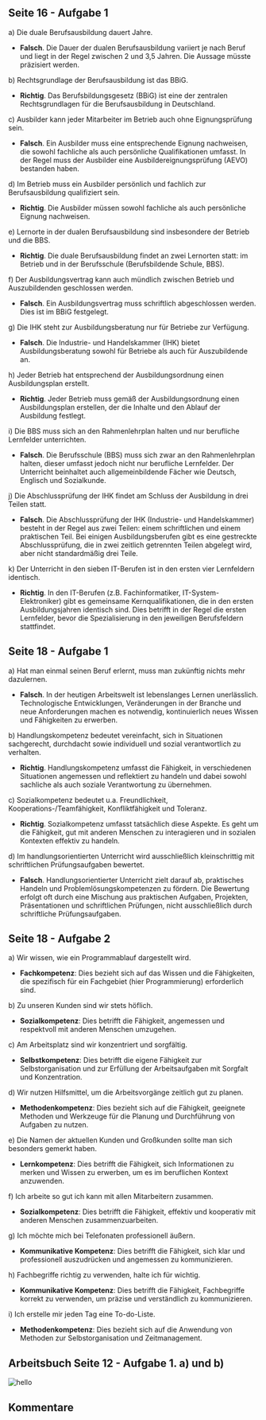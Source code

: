 
## Seite 16 - Aufgabe 1

a) Die duale Berufsausbildung dauert Jahre.

- **Falsch**. Die Dauer der dualen Berufsausbildung variiert je nach Beruf und liegt in der Regel zwischen 2 und 3,5 Jahren. Die Aussage müsste präzisiert werden.

b) Rechtsgrundlage der Berufsausbildung ist das BBiG.

- **Richtig**. Das Berufsbildungsgesetz (BBiG) ist eine der zentralen Rechtsgrundlagen für die Berufsausbildung in Deutschland.

c) Ausbilder kann jeder Mitarbeiter im Betrieb auch ohne Eignungsprüfung sein.

- **Falsch**. Ein Ausbilder muss eine entsprechende Eignung nachweisen, die sowohl fachliche als auch persönliche Qualifikationen umfasst. In der Regel muss der Ausbilder eine Ausbildereignungsprüfung (AEVO) bestanden haben.

d) Im Betrieb muss ein Ausbilder persönlich und fachlich zur Berufsausbildung qualifiziert sein.

- **Richtig**. Die Ausbilder müssen sowohl fachliche als auch persönliche Eignung nachweisen.

e) Lernorte in der dualen Berufsausbildung sind insbesondere der Betrieb und die BBS.

- **Richtig**. Die duale Berufsausbildung findet an zwei Lernorten statt: im Betrieb und in der Berufsschule (Berufsbildende Schule, BBS).

f) Der Ausbildungsvertrag kann auch mündlich zwischen Betrieb und Auszubildenden geschlossen werden.

- **Falsch**. Ein Ausbildungsvertrag muss schriftlich abgeschlossen werden. Dies ist im BBiG festgelegt.

g) Die IHK steht zur Ausbildungsberatung nur für Betriebe zur Verfügung.

- **Falsch**. Die Industrie- und Handelskammer (IHK) bietet Ausbildungsberatung sowohl für Betriebe als auch für Auszubildende an.

h) Jeder Betrieb hat entsprechend der Ausbildungsordnung einen Ausbildungsplan erstellt.

- **Richtig**. Jeder Betrieb muss gemäß der Ausbildungsordnung einen Ausbildungsplan erstellen, der die Inhalte und den Ablauf der Ausbildung festlegt.

i) Die BBS muss sich an den Rahmenlehrplan halten und nur berufliche Lernfelder unterrichten.

- **Falsch**. Die Berufsschule (BBS) muss sich zwar an den Rahmenlehrplan halten, dieser umfasst jedoch nicht nur berufliche Lernfelder. Der Unterricht beinhaltet auch allgemeinbildende Fächer wie Deutsch, Englisch und Sozialkunde.

j) Die Abschlussprüfung der IHK findet am Schluss der Ausbildung in drei Teilen statt.

- **Falsch**. Die Abschlussprüfung der IHK (Industrie- und Handelskammer) besteht in der Regel aus zwei Teilen: einem schriftlichen und einem praktischen Teil. Bei einigen Ausbildungsberufen gibt es eine gestreckte Abschlussprüfung, die in zwei zeitlich getrennten Teilen abgelegt wird, aber nicht standardmäßig drei Teile.

k) Der Unterricht in den sieben IT-Berufen ist in den ersten vier Lernfeldern identisch.

- **Richtig**. In den IT-Berufen (z.B. Fachinformatiker, IT-System-Elektroniker) gibt es gemeinsame Kernqualifikationen, die in den ersten Ausbildungsjahren identisch sind. Dies betrifft in der Regel die ersten Lernfelder, bevor die Spezialisierung in den jeweiligen Berufsfeldern stattfindet.

## Seite 18 - Aufgabe 1

a) Hat man einmal seinen Beruf erlernt, muss man zukünftig nichts mehr dazulernen.

- **Falsch**. In der heutigen Arbeitswelt ist lebenslanges Lernen unerlässlich. Technologische Entwicklungen, Veränderungen in der Branche und neue Anforderungen machen es notwendig, kontinuierlich neues Wissen und Fähigkeiten zu erwerben.

b) Handlungskompetenz bedeutet vereinfacht, sich in Situationen sachgerecht, durchdacht sowie individuell und sozial verantwortlich zu verhalten.

- **Richtig**. Handlungskompetenz umfasst die Fähigkeit, in verschiedenen Situationen angemessen und reflektiert zu handeln und dabei sowohl sachliche als auch soziale Verantwortung zu übernehmen.

c) Sozialkompetenz bedeutet u.a. Freundlichkeit, Kooperations-/Teamfähigkeit, Konfliktfähigkeit und Toleranz.

- **Richtig**. Sozialkompetenz umfasst tatsächlich diese Aspekte. Es geht um die Fähigkeit, gut mit anderen Menschen zu interagieren und in sozialen Kontexten effektiv zu handeln.

d) Im handlungsorientierten Unterricht wird ausschließlich kleinschrittig mit schriftlichen Prüfungsaufgaben bewertet.

- **Falsch**. Handlungsorientierter Unterricht zielt darauf ab, praktisches Handeln und Problemlösungskompetenzen zu fördern. Die Bewertung erfolgt oft durch eine Mischung aus praktischen Aufgaben, Projekten, Präsentationen und schriftlichen Prüfungen, nicht ausschließlich durch schriftliche Prüfungsaufgaben.

## Seite 18 - Aufgabe 2

a) Wir wissen, wie ein Programmablauf dargestellt wird.

- **Fachkompetenz**: Dies bezieht sich auf das Wissen und die Fähigkeiten, die spezifisch für ein Fachgebiet (hier Programmierung) erforderlich sind.

b) Zu unseren Kunden sind wir stets höflich.

- **Sozialkompetenz**: Dies betrifft die Fähigkeit, angemessen und respektvoll mit anderen Menschen umzugehen.

c) Am Arbeitsplatz sind wir konzentriert und sorgfältig.

- **Selbstkompetenz**: Dies betrifft die eigene Fähigkeit zur Selbstorganisation und zur Erfüllung der Arbeitsaufgaben mit Sorgfalt und Konzentration.

d) Wir nutzen Hilfsmittel, um die Arbeitsvorgänge zeitlich gut zu planen.

- **Methodenkompetenz**: Dies bezieht sich auf die Fähigkeit, geeignete Methoden und Werkzeuge für die Planung und Durchführung von Aufgaben zu nutzen.

e) Die Namen der aktuellen Kunden und Großkunden sollte man sich besonders gemerkt haben.

- **Lernkompetenz**: Dies betrifft die Fähigkeit, sich Informationen zu merken und Wissen zu erwerben, um es im beruflichen Kontext anzuwenden.

f) Ich arbeite so gut ich kann mit allen Mitarbeitern zusammen.

- **Sozialkompetenz**: Dies betrifft die Fähigkeit, effektiv und kooperativ mit anderen Menschen zusammenzuarbeiten.

g) Ich möchte mich bei Telefonaten professionell äußern.

- **Kommunikative Kompetenz**: Dies betrifft die Fähigkeit, sich klar und professionell auszudrücken und angemessen zu kommunizieren.

h) Fachbegriffe richtig zu verwenden, halte ich für wichtig.

- **Kommunikative Kompetenz**: Dies betrifft die Fähigkeit, Fachbegriffe korrekt zu verwenden, um präzise und verständlich zu kommunizieren.

i) Ich erstelle mir jeden Tag eine To-do-Liste.

- **Methodenkompetenz**: Dies bezieht sich auf die Anwendung von Methoden zur Selbstorganisation und Zeitmanagement.

## Arbeitsbuch Seite 12 - Aufgabe 1. a) und b)

![hello](/buch.png)

## Kommentare

<br />
<br />

<Comments />
